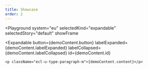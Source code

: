 ```yaml
---
title: Showcase
order: 2
---
```




<Playground
  system="eu"
  selectedKind="expandable"
  selectedStory="default"
  showFrame
>
  <Expandable
    button={demoContent.button}
    labelExpanded={demoContent.labelExpanded}
    labelCollapsed={demoContent.labelCollapsed}
    id={demoContent.id}
  >
    <p className="ecl-u-type-paragraph-m">{demoContent.content}</p>
  </Expandable>
</Playground>
